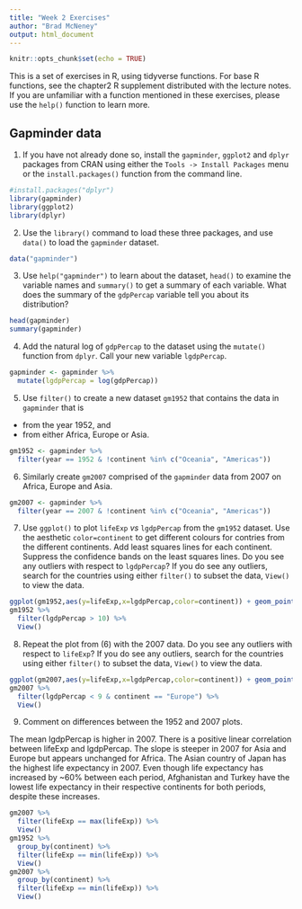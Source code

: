 ```yaml
---
title: "Week 2 Exercises"
author: "Brad McNeney"
output: html_document
---
```


```r
knitr::opts_chunk$set(echo = TRUE)
```

This is a set of exercises in R, using tidyverse 
functions. For base R functions, see the chapter2 R supplement
distributed with the lecture notes. If you are
unfamiliar with a function mentioned in these exercises,
please use the `help()` function to learn more.

## Gapminder data

1. If you have not already done so,
install the `gapminder`, `ggplot2` and `dplyr` packages 
from CRAN using either
the `Tools -> Install Packages` 
menu or the `install.packages()` function from 
the command line.
```r
#install.packages("dplyr")
library(gapminder)
library(ggplot2)
library(dplyr)
```

2. Use the `library()` command to load these three
packages, and use
`data()` to load the `gapminder` dataset.
```r
data("gapminder")
```

3. Use `help("gapminder")` to learn about the
dataset, `head()` to examine the variable names and 
`summary()` to get a summary of each variable. What
does the summary of the `gdpPercap` variable tell you
about its distribution?
```r
head(gapminder)
summary(gapminder)
```

4. Add the natural log of `gdpPercap` to the dataset using
the `mutate()` function from `dplyr`. Call your new
variable `lgdpPercap`.
```r
gapminder <- gapminder %>%
  mutate(lgdpPercap = log(gdpPercap))
```

5. Use `filter()` to 
create a new dataset `gm1952` that contains the 
data in `gapminder` that is 
- from the year 1952, and
- from either Africa, Europe or Asia.
```r
gm1952 <- gapminder %>%
  filter(year == 1952 & !continent %in% c("Oceania", "Americas"))
```


6. Similarly create `gm2007` comprised of the `gapminder` 
data from 2007 on Africa, Europe and Asia. 

```r
gm2007 <- gapminder %>%
  filter(year == 2007 & !continent %in% c("Oceania", "Americas"))
```

7. Use `ggplot()` to  plot `lifeExp` _vs_ `lgdpPercap`
from the `gm1952` dataset.
Use the aesthetic `color=continent` to get different
colours for contries from the different continents.
Add least squares lines for each continent. Suppress
the confidence bands on the least squares lines.
Do you see any outliers with respect to `lgdpPercap`?
If you do see any outliers,
search for the countries using either
`filter()` to subset the data,
`View()` to view the data.

```r
ggplot(gm1952,aes(y=lifeExp,x=lgdpPercap,color=continent)) + geom_point() + geom_smooth(method = "lm",se = FALSE)
gm1952 %>%
  filter(lgdpPercap > 10) %>%
  View()
```


8. Repeat the plot from (6) with the 2007 data. Do you
see any outliers with respect to `lifeExp`? 
If you do see any outliers,
search for the countries using either
`filter()` to subset the data,
`View()` to view the data.

```r
ggplot(gm2007,aes(y=lifeExp,x=lgdpPercap,color=continent)) + geom_point() + geom_smooth(method = "lm",se = FALSE)
gm2007 %>%
  filter(lgdpPercap < 9 & continent == "Europe") %>%
  View()
```

9. Comment on differences between the 1952 and 2007 
plots.

The mean lgdpPercap is higher in 2007. There is a positive linear correlation between lifeExp and lgdpPercap. The slope is steeper in 2007 for Asia and Europe but appears unchanged for Africa. The Asian country of Japan has the highest life expectancy in 2007. Even though life expectancy has increased by ~60% between each period, Afghanistan and Turkey have the lowest life expectancy in their respective continents for both periods, despite these increases. 
```r
gm2007 %>%
  filter(lifeExp == max(lifeExp)) %>%
  View()
gm1952 %>%
  group_by(continent) %>%
  filter(lifeExp == min(lifeExp)) %>%
  View()
gm2007 %>%
  group_by(continent) %>%
  filter(lifeExp == min(lifeExp)) %>%
  View()
```



